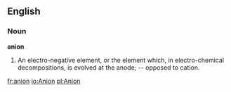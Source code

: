 ==English==

===Noun===

'''anion'''

#An electro-negative element, or the element which, in electro-chemical decompositions, is evolved at the anode; -- opposed to cation.

[[fr:anion]]
[[io:Anion]]
[[pl:Anion]]